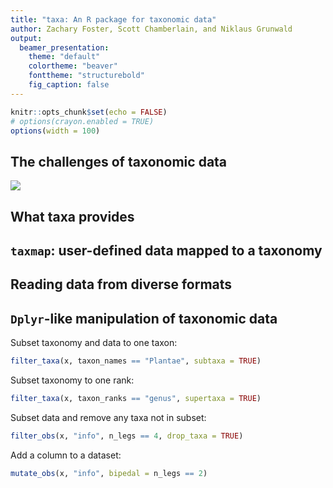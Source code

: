 ```yaml
---
title: "taxa: An R package for taxonomic data"
author: Zachary Foster, Scott Chamberlain, and Niklaus Grunwald
output:
  beamer_presentation:
    theme: "default"
    colortheme: "beaver"
    fonttheme: "structurebold"
    fig_caption: false
---
```


```r
knitr::opts_chunk$set(echo = FALSE)
# options(crayon.enabled = TRUE)
options(width = 100)
```

## The challenges of taxonomic data

\begin{itemize}
  \setlength\itemsep{1em}
  \item Taxonomic data is hierarchical
  \item It is often associated with other data
  \item "Taxa" can be names, classifications of names, or IDs
  \item Each source of taxonomic data formats things differently
\end{itemize}

\vspace{5mm}

![](database_format_table.png)

## What taxa provides

\begin{columns}
\begin{column}{0.45\textwidth}

\begin{itemize}
  \setlength\itemsep{1em}
  \item Classes to hold taxa, taxonomies, and associated data
  \item Flexible parsers to convert raw data to these classes
  \item Dplyr-inspired functions to manipulate these classes
  \item A flexible base for other packages to use
\end{itemize}

\end{column}
\begin{column}{0.8\textwidth}  %%<--- here
    \begin{center}
     \includegraphics[width=0.8\textwidth]{class_diagram.png}
     \end{center}
\end{column}
\end{columns}


## `taxmap`: user-defined data mapped to a taxonomy

\begin{figure}
  \makebox[\textwidth][c]{\includegraphics[width=0.9\textwidth]{taxmap_printed.png}}%
\end{figure}

## Reading data from diverse formats

\begin{figure}
  \makebox[\textwidth][c]{\includegraphics[width=1.2\textwidth]{parsing_guide.png}}%
\end{figure}

## `Dplyr`-like manipulation of taxonomic data

Subset taxonomy and data to one taxon:

```r
filter_taxa(x, taxon_names == "Plantae", subtaxa = TRUE)
```

Subset taxonomy to one rank:

```r
filter_taxa(x, taxon_ranks == "genus", supertaxa = TRUE)
```

Subset data and remove any taxa not in subset:

```r
filter_obs(x, "info", n_legs == 4, drop_taxa = TRUE)
```

Add a column to a dataset:

```r
mutate_obs(x, "info", bipedal = n_legs == 2)
```


